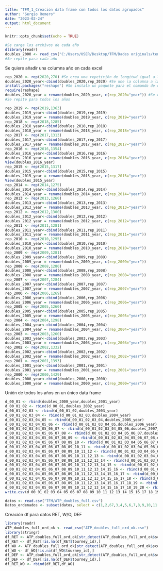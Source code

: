 ---
title: "TFM_1_Creación data frame con todos los datos agrupados"
author: "Sergio Romero"
date: "2023-02-24"
output: html_document
---

```{r setup, include=FALSE}
knitr::opts_chunk$set(echo = TRUE)
```

```{r}
#Se carga los archivos de cada año
dlibrary(readr)
doubles_2000 <- read_csv("C:/Users/USER/Desktop/TFM/Dades originals/tennis_atp/atp_matches_doubles_2000.csv")
#Se repite para cada año
```

Se quiere añadir una columna año en cada excel
```{r}
rep_2020 <- rep(2020,270) #Se crea una repetición de longitud igual a la longitud de la base
doubles_2020_year<-cbind(doubles_2020,rep_2020) #Se une la columna a la base
install.packages("reshape") #Se instala un paquete para el comando de cambiar nombre
require(reshape)
doubles_2020_year = rename(doubles_2020_year, c(rep_2020="year")) #Se cambia el nombre de la columna
#Se repite para todos los años
```

```{r}
rep_2019 <- rep(2019,1363)
doubles_2019_year<-cbind(doubles_2019,rep_2019)
doubles_2019_year = rename(doubles_2019_year, c(rep_2019="year"))
rep_2018 <- rep(2018,1285)
doubles_2018_year<-cbind(doubles_2018,rep_2018)
doubles_2018_year = rename(doubles_2018_year, c(rep_2018="year"))
rep_2017 <- rep(2017,1313)
doubles_2017_year<-cbind(doubles_2017,rep_2017)
doubles_2017_year = rename(doubles_2017_year, c(rep_2017="year"))
rep_2016 <- rep(2016,1354)
doubles_2016_year<-cbind(doubles_2016,rep_2016)
doubles_2016_year = rename(doubles_2016_year, c(rep_2016="year"))
View(doubles_2016_year)
rep_2015 <- rep(2015,1317)
doubles_2015_year<-cbind(doubles_2015,rep_2015)
doubles_2015_year = rename(doubles_2015_year, c(rep_2015="year"))
View(doubles_2015_year)
rep_2014 <- rep(2014,1275)
doubles_2014_year<-cbind(doubles_2014,rep_2014)
doubles_2014_year = rename(doubles_2014_year, c(rep_2014="year"))
rep_2013 <- rep(2013,1260)
doubles_2013_year<-cbind(doubles_2013,rep_2013)
doubles_2013_year = rename(doubles_2013_year, c(rep_2013="year"))
rep_2012 <- rep(2012,1300)
doubles_2012_year<-cbind(doubles_2012,rep_2012)
doubles_2012_year = rename(doubles_2012_year, c(rep_2012="year"))
rep_2011 <- rep(2011,1281)
doubles_2011_year<-cbind(doubles_2011,rep_2011)
doubles_2011_year = rename(doubles_2011_year, c(rep_2011="year"))
rep_2010 <- rep(2010,1295)
doubles_2010_year<-cbind(doubles_2010,rep_2010)
doubles_2010_year = rename(doubles_2010_year, c(rep_2010="year"))
rep_2009 <- rep(2009,1281)
doubles_2009_year<-cbind(doubles_2009,rep_2009)
doubles_2009_year = rename(doubles_2009_year, c(rep_2009="year"))
rep_2008 <- rep(2008,1280)
doubles_2008_year<-cbind(doubles_2008,rep_2008)
doubles_2008_year = rename(doubles_2008_year, c(rep_2008="year"))
rep_2007 <- rep(2007,1284)
doubles_2007_year<-cbind(doubles_2007,rep_2007)
doubles_2007_year = rename(doubles_2007_year, c(rep_2007="year"))
rep_2006 <- rep(2006,1269)
doubles_2006_year<-cbind(doubles_2006,rep_2006)
doubles_2006_year = rename(doubles_2006_year, c(rep_2006="year"))
rep_2005 <- rep(2005,1260)
doubles_2005_year<-cbind(doubles_2005,rep_2005)
doubles_2005_year = rename(doubles_2005_year, c(rep_2005="year"))
rep_2004 <- rep(2004,1298)
doubles_2004_year<-cbind(doubles_2004,rep_2004)
doubles_2004_year = rename(doubles_2004_year, c(rep_2004="year"))
rep_2003 <- rep(2003,1260)
doubles_2003_year<-cbind(doubles_2003,rep_2003)
doubles_2003_year = rename(doubles_2003_year, c(rep_2003="year"))
rep_2002 <- rep(2002,1332)
doubles_2002_year<-cbind(doubles_2002,rep_2002)
doubles_2002_year = rename(doubles_2002_year, c(rep_2002="year"))
rep_2001 <- rep(2001,1393)
doubles_2001_year<-cbind(doubles_2001,rep_2001)
doubles_2001_year = rename(doubles_2001_year, c(rep_2001="year"))
rep_2000 <- rep(2000,1429)
doubles_2000_year<-cbind(doubles_2000,rep_2000)
doubles_2000_year = rename(doubles_2000_year, c(rep_2000="year"))
```

Unión de todos los años en un único data frame
```{r}
d_00_01 <- rbind(doubles_2000_year,doubles_2001_year)
d_00_01_02 <- rbind(d_00_01,doubles_2002_year)
d_00_01_02_03 <- rbind(d_00_01_02,doubles_2003_year)
d_00_01_02_03_04 <- rbind(d_00_01_02_03,doubles_2004_year)
d_00_01_02_03_04_05 <- rbind(d_00_01_02_03_04,doubles_2005_year)
d_00_01_02_03_04_05_06 <- rbind(d_00_01_02_03_04_05,doubles_2006_year)
d_00_01_02_03_04_05_06_07 <- rbind(d_00_01_02_03_04_05_06,doubles_2007_year)
d_00_01_02_03_04_05_06_07_08 <- rbind(d_00_01_02_03_04_05_06_07,doubles_2008_year)
d_00_01_02_03_04_05_06_07_08_09 <- rbind(d_00_01_02_03_04_05_06_07_08,doubles_2009_year)
d_00_01_02_03_04_05_06_07_08_09_10 <- rbind(d_00_01_02_03_04_05_06_07_08_09,doubles_2010_year)
d_00_01_02_03_04_05_06_07_08_09_10_11 <- rbind(d_00_01_02_03_04_05_06_07_08_09_10,doubles_2011_year)
d_00_01_02_03_04_05_06_07_08_09_10_11_12 <- rbind(d_00_01_02_03_04_05_06_07_08_09_10_11,doubles_2012_year)
d_00_01_02_03_04_05_06_07_08_09_10_11_12_13 <- rbind(d_00_01_02_03_04_05_06_07_08_09_10_11_12,doubles_2013_year)
d_00_01_02_03_04_05_06_07_08_09_10_11_12_13_14 <- rbind(d_00_01_02_03_04_05_06_07_08_09_10_11_12_13,doubles_2014_year)
d_00_01_02_03_04_05_06_07_08_09_10_11_12_13_14_15 <- rbind(d_00_01_02_03_04_05_06_07_08_09_10_11_12_13_14,doubles_2015_year)
d_00_01_02_03_04_05_06_07_08_09_10_11_12_13_14_15_16 <- rbind(d_00_01_02_03_04_05_06_07_08_09_10_11_12_13_14_15,doubles_2016_year)
d_00_01_02_03_04_05_06_07_08_09_10_11_12_13_14_15_16_17 <- rbind(d_00_01_02_03_04_05_06_07_08_09_10_11_12_13_14_15_16,doubles_2017_year)
d_00_01_02_03_04_05_06_07_08_09_10_11_12_13_14_15_16_17_18 <- rbind(d_00_01_02_03_04_05_06_07_08_09_10_11_12_13_14_15_16_17,doubles_2018_year)
d_00_01_02_03_04_05_06_07_08_09_10_11_12_13_14_15_16_17_18_19 <- rbind(d_00_01_02_03_04_05_06_07_08_09_10_11_12_13_14_15_16_17_18,doubles_2019_year)
d_00_01_02_03_04_05_06_07_08_09_10_11_12_13_14_15_16_17_18_19_20 <- rbind(d_00_01_02_03_04_05_06_07_08_09_10_11_12_13_14_15_16_17_18_19,doubles_2020_year)
write.csv(d_00_01_02_03_04_05_06_07_08_09_10_11_12_13_14_15_16_17_18_19_20,"ATP_doubles_full.csv")
```

```{r}
datos <- read.csv("TFM/ATP_doubles_full.csv")
Datos_ordenados <- subset(datos, select = c(1,2,67,3,4,5,6,7,8,9,10,11,12,13,14,15,16,17,18,19,20,21,22,23,24,25,26,27,28,29,30,31,32,33,34,35,36,37,38,39,40,41,42,43,44,45,46,47,48,49,50,51,52,53,54,55,56,57,58,59,60,61,62,63,64,65,66))
```

Creación df para datos RET, W/O, DEF

```{r}
library(readr)
ATP_doubles_full_ord_ok <- read_csv("ATP_doubles_full_ord_ok.csv")
library(stringr)
df_RET <- ATP_doubles_full_ord_ok[str_detect(ATP_doubles_full_ord_ok$score, "RET"), ]
df_RET <- df_RET[!is.na(df_RET$tourney_id),]
df_WO <- ATP_doubles_full_ord_ok[str_detect(ATP_doubles_full_ord_ok$score, "W/O"), ]
df_WO <- df_WO[!is.na(df_WO$tourney_id),]
df_DEF <- ATP_doubles_full_ord_ok[str_detect(ATP_doubles_full_ord_ok$score, "DEF"), ]
df_DEF <- df_DEF[!is.na(df_DEF$tourney_id),]
df_RET_WO <- rbind(df_RET,df_WO)
```

